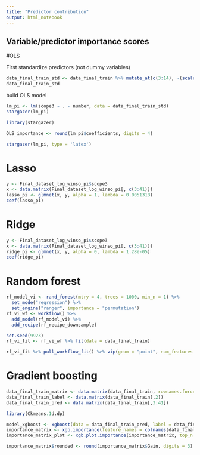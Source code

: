```yaml
---
title: "Predictor contribution"
output: html_notebook
---
```


## Variable/predictor importance scores

#OLS

First standardize predictors (not dummy variables)
```r
data_final_train_std <- data_final_train %>% mutate_at(c(3:14), ~(scale(.) %>% as.vector))
data_final_train_std
```

build OLS model
```r
lm_pi <- lm(scope3 ~ . - number, data = data_final_train_std)
stargazer(lm_pi)
```

```r
library(stargazer)
```

```r
OLS_importance <- round(lm_pi$coefficients, digits = 4)
```


```r
stargazer(lm_pi, type = 'latex')
```


# Lasso

```r
y <- Final_dataset_log_winso_pi$scope3
x <- data.matrix(Final_dataset_log_winso_pi[, c(3:41)])
lasso_pi <- glmnet(x, y, alpha = 1, lambda = 0.0051318)
coef(lasso_pi)
```

# Ridge

```r
y <- Final_dataset_log_winso_pi$scope3
x <- data.matrix(Final_dataset_log_winso_pi[, c(3:41)])
ridge_pi <- glmnet(x, y, alpha = 0, lambda = 1.28e-05)
coef(ridge_pi)
```

# Random forest

```r
rf_model_vi <- rand_forest(mtry = 4, trees = 1000, min_n = 1) %>%
  set_mode("regression") %>%
  set_engine("ranger", importance = "permutation")
rf_vi_wf <- workflow() %>% 
  add_model(rf_model_vi) %>% 
  add_recipe(rf_recipe_downsample)
```


```r
set.seed(9923)
rf_vi_fit <- rf_vi_wf %>% fit(data = data_final_train)
```

```r
rf_vi_fit %>% pull_workflow_fit() %>% vip(geom = "point", num_features = 20)
```

# Gradient boosting

```r
data_final_train_matrix <- data.matrix(data_final_train, rownames.force = NA)
data_final_train_label <- data.matrix(data_final_train[,2])
data_final_train_pred <- data.matrix(data_final_train[,3:41])
```

```r
library(Ckmeans.1d.dp)
```

```r
model_xgboost <- xgboost(data = data_final_train_pred, label = data_final_train_label, max.depth = 6, nrounds = 100, verbose = 0, eta = 0.1)
importance_matrix <- xgb.importance(feature_names = colnames(data_final_train[,3:41]), model = model_xgboost)
importance_matrix_plot <- xgb.plot.importance(importance_matrix, top_n = 20)

```


```r
importance_matrix$rounded <- round(importance_matrix$Gain, digits = 3)
```





